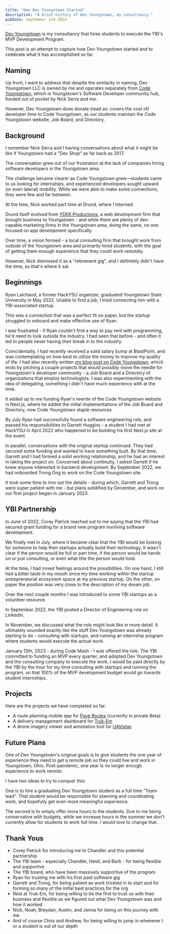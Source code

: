 ```yaml
---
title: "How Dev Youngstown Started"
description: "A brief history of Dev Youngstown, my consultancy."
pubDate: September 2nd 2024
---
```


[Dev Youngstown](https://www.youngstown.dev/) is my consultancy that hires students to execute the YBI's MVP Development Program.

This post is an attempt to capture how Dev Youngstown started and to celebrate what it has accomplished so far.

## Naming

Up front, I want to address that despite the similarity in naming, Dev Youngstown LLC is owned by me and operates separately from [Code Youngstown](https://codeyoungstown.com/), which is Youngstown's Software Developer community hub, funded out of pocket by Nick Serra and me.

However, Dev Youngstown does donate (read as: covers the cost of) developer time to Code Youngstown, as our students maintain the Code Youngstown website, Job Board, and Directory.

## Background

I remember Nick Serra and I having conversations about what it might be like if Youngstown had a "Dev Shop" as far back as 2017.

The conversation grew out of our frustration at the lack of companies hiring software developers in the Youngstown area.

The challenge became clearer as Code Youngstown grew—students came to us looking for internships, and experienced developers sought upward (or even lateral) mobility. While we were able to make some connections, they were few and far between.

At the time, Nick worked part time at Drund, where I interned.

Drund itself evolved from [YDEK Productions](https://ydekproductions.com/), a web development firm that brought business to Youngstown - and while there are plenty of dev-capable marketing firms in the Youngstown area, doing the same, no one focused on app development specifically.

Over time, a vision formed - a local consulting firm that brought work from outside of the Youngstown area and primarily hired students, with the goal of getting them enough experience that they could work remotely.

However, Nick dismissed it as a "retirement gig", and I definitely didn't have the time, so that's where it sat.

## Beginnings

Ryan Lalchand, a former HackYSU organizer, graduated Youngstown State University in May 2022. Unable to find a job, I tried connecting him with a YBI-associated startup.

This was a connection that was a perfect fit on paper, but the startup struggled to onboard and make effective use of Ryan.

I was frustrated - if Ryan couldn't find a way to pay rent with programming, he'd need to look outside the industry. I had seen that before - and often it led to people never having their break in to the industry.

Coincidentally, I had recently received a solid salary bump at BlastPoint, and was contemplating on how best to utilize the money to improve my quality of life. I had also recently written [my blog post on Code Youngstown](/blog/code-youngstown-a-retrospective), which ends by pitching a couple projects that would possibly move the needle for Youngstown's developer community - a Job Board and a Directory of organizations that employ technologists. I was also experimenting with the idea of delegating, something I didn't have much experience with at the time.

It added up to me funding Ryan's rewrite of the Code Youngstown website in Next.js, where he added the initial implementations of the Job Board and Directory, now Code Youngstown staple resources.

By July Ryan had successfully found a software engineering role, and passed his responsibilities to Garrett Huggins - a student I had met at HackYSU in April 2022 who happened to be building his first Next.js site at the event.

In parallel, conversations with the original startup continued. They had secured some funding and wanted to have something built. By that time, Garrett and I had formed a solid working relationship, and he had an interest in taking the project on. Concerned about continuity, I asked Garrett if he knew anyone interested in backend development. By September 2022, we had onboarded Trong Ong to work on the Code Youngstown site.

It took some time to iron out the details - during which, Garrett and Trong were super patient with me - but plans solidified by December, and work on our first project began in January 2023.

## YBI Partnership

In June of 2022, Corey Patrick reached out to me saying that the YBI had secured grant funding for a brand new program involving software development.

We finally met in July, where it became clear that the YBI would be looking for someone to help their startups actually build their technology. It wasn't clear if the person would be full or part time, if the person would be hands on or just consulting, or even what title the person would hold.

At the time, I had mixed feelings around the possibilities. On one hand, I still had a bitter taste in my mouth since my time working within the startup entrepreneurial ecosystem space at my previous startup. On the other, on paper the position was very close to the description of my dream job.

Over the next couple months I was introduced to some YBI startups as a volunteer resource.

In September 2022, the YBI posted a Director of Engineering role on LinkedIn.

In November, we discussed what the role might look like in more detail. It ultimately sounded exactly like the stuff Dev Youngstown was already starting to do - consulting with startups, and running an internship program where students would execute the actual work.

January 13th, 2023 - during Code Mash - I was offered the role. The YBI committed to funding an MVP every quarter, and adopted Dev Youngstown and the consulting company to execute the work. I would be paid directly by the YBI by the hour for my time consulting with startups and running the program, so that 100% of the MVP development budget would go towards student internships.

## Projects

Here are the projects we have completed so far:

-   A route planning mobile app for [Pavé Routes](https://www.paveroutes.com/) (currently in private Beta)
-   A delivery management dashboard for [Truk-Em](https://www.trukem.com/)
-   A drone imagery viewer and annotation tool for [UAVistas](https://uavistasllc.com/)

## Future Plans

One of Dev Youngstown's original goals is to give students the one year of experience they need to get a remote job so they could live and work in Youngstown, Ohio. Post-pandemic, one year is no longer enough experience to work remote.

I have two ideas to try to conquer this:

One is to hire a graduating Dev Youngstown student as a full time "Team lead". That student would be responsible for planning and coordinating work, and hopefully get even more meaningful experience.

The second is to simply offer more hours to the students. Due to me being conservative with budgets, while we increase hours in the summer we don't currently allow for students to work full time. I would love to change that.

## Thank Yous

-   Corey Patrick for introducing me to Chandler and this potential partnership
-   The YBI team - especially Chandler, Heidi, and Barb - for being flexible and supportive
-   The YBI board, who have been massively supportive of the program
-   Ryan for trusting me with his first paid software gig
-   Garrett and Trong, for being patient as work trickled in to start and for forming so many of the initial best practices for the org
-   Reid at Truk-Em, for being willing to be the first to trust us with their business and flexible as we figured out what Dev Youngstown was and how it worked
-   Nick, Noah, Breydan, Austin, and Jenna for being on this journey with me
-   And of course Chris and Andrew, for being willing to jump in whenever I or a student is out of our depth
